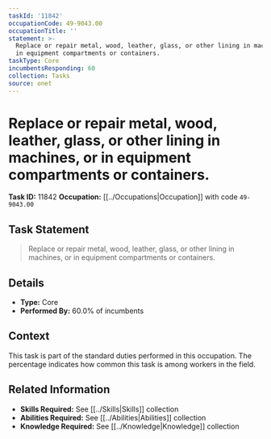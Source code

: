 ```yaml
---
taskId: '11842'
occupationCode: 49-9043.00
occupationTitle: ''
statement: >-
  Replace or repair metal, wood, leather, glass, or other lining in machines, or
  in equipment compartments or containers.
taskType: Core
incumbentsResponding: 60
collection: Tasks
source: onet
---
```

# Replace or repair metal, wood, leather, glass, or other lining in machines, or in equipment compartments or containers.

**Task ID:** 11842
**Occupation:** [[../Occupations|Occupation]] with code `49-9043.00`

## Task Statement

> Replace or repair metal, wood, leather, glass, or other lining in machines, or in equipment compartments or containers.

## Details

- **Type:** Core
- **Performed By:** 60.0% of incumbents

## Context

This task is part of the standard duties performed in this occupation. The percentage indicates how common this task is among workers in the field.

## Related Information

- **Skills Required:** See [[../Skills|Skills]] collection
- **Abilities Required:** See [[../Abilities|Abilities]] collection
- **Knowledge Required:** See [[../Knowledge|Knowledge]] collection
